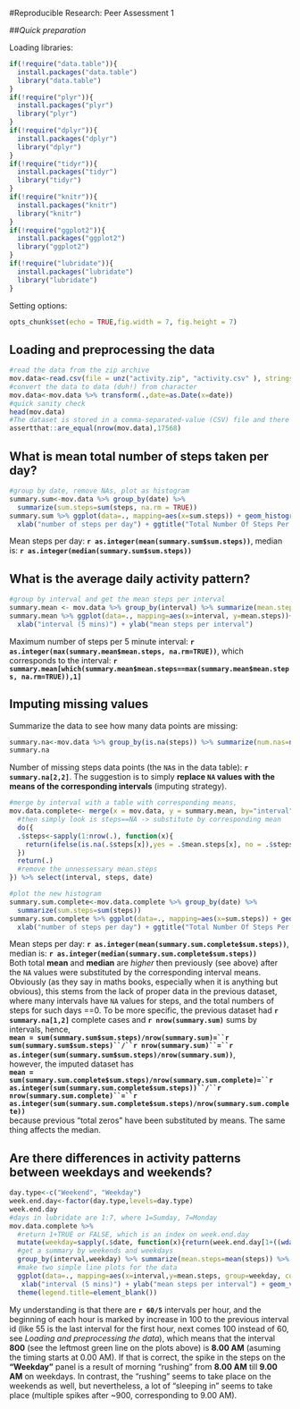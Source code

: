 #Reproducible Research: Peer Assessment 1

##*Quick preparation*

Loading libraries:

```r
if(!require("data.table")){
  install.packages("data.table")
  library("data.table")
}
if(!require("plyr")){
  install.packages("plyr")
  library("plyr")
}
if(!require("dplyr")){
  install.packages("dplyr")
  library("dplyr")
}
if(!require("tidyr")){
  install.packages("tidyr")
  library("tidyr")
}
if(!require("knitr")){
  install.packages("knitr")
  library("knitr")
}
if(!require("ggplot2")){
  install.packages("ggplot2")
  library("ggplot2")
}
if(!require("lubridate")){
  install.packages("lubridate")
  library("lubridate")
}
```

Setting options:

```r
opts_chunk$set(echo = TRUE,fig.width = 7, fig.height = 7)

```

## Loading and preprocessing the data

```r
#read the data from the zip archive
mov.data<-read.csv(file = unz("activity.zip", "activity.csv" ), stringsAsFactors = FALSE, header = TRUE)
#convert the data to data (duh!) from character
mov.data<-mov.data %>% transform(.,date=as.Date(x=date))
#quick sanity check
head(mov.data)
#The dataset is stored in a comma-separated-value (CSV) file and there are a total of 17,568 observations in this dataset.
assertthat::are_equal(nrow(mov.data),17568)
```


## What is mean total number of steps taken per day?

```r
#group by date, remove NAs, plot as histogram
summary.sum<-mov.data %>% group_by(date) %>% 
  summarize(sum.steps=sum(steps, na.rm = TRUE))
summary.sum %>% ggplot(data=., mapping=aes(x=sum.steps)) + geom_histogram(binwidth=1000, fill="steelblue", color="black") +
  xlab("number of steps per day") + ggtitle("Total Number Of Steps Per Day")
```

Mean steps per day: **`r as.integer(mean(summary.sum$sum.steps))`**, median is: **`r as.integer(median(summary.sum$sum.steps))`**

## What is the average daily activity pattern?

```r
#group by interval and get the mean steps per interval
summary.mean <- mov.data %>% group_by(interval) %>% summarize(mean.steps=mean(steps, na.rm = TRUE))
summary.mean %>% ggplot(data=., mapping=aes(x=interval, y=mean.steps))+geom_line(color="steelblue") +
  xlab("interval (5 mins)") + ylab("mean steps per interval")
```

Maximum number of steps per 5 minute interval: **`r as.integer(max(summary.mean$mean.steps, na.rm=TRUE))`**, which corresponds to the interval: **`r summary.mean[which(summary.mean$mean.steps==max(summary.mean$mean.steps, na.rm=TRUE)),1]`**

## Imputing missing values

Summarize the data to see how many data points are missing:

```r
summary.na<-mov.data %>% group_by(is.na(steps)) %>% summarize(num.nas=n())
summary.na
```

Number of missing steps data points (the `NA`s in the data table): **`r summary.na[2,2]`**. The suggestion is to simply **replace `NA` values with the means of the corresponding intervals** (imputing strategy).

```r
#merge by interval with a table with corresponding means,
mov.data.complete<- merge(x = mov.data, y = summary.mean, by="interval") %>% 
  #then simply look is steps==NA -> substitute by corresponding mean
  do({
  .$steps<-sapply(1:nrow(.), function(x){
    return(ifelse(is.na(.$steps[x]),yes = .$mean.steps[x], no = .$steps[x]))
  })
  return(.)
  #remove the unnessessary mean.steps
}) %>% select(interval, steps, date)

#plot the new histogram
summary.sum.complete<-mov.data.complete %>% group_by(date) %>% 
  summarize(sum.steps=sum(steps))
summary.sum.complete %>% ggplot(data=., mapping=aes(x=sum.steps)) + geom_histogram(binwidth=1000, fill="steelblue", color="black") +
  xlab("number of steps per day") + ggtitle("Total Number Of Steps Per Day")
```

Mean steps per day: **`r as.integer(mean(summary.sum.complete$sum.steps))`**, median is: **`r as.integer(median(summary.sum.complete$sum.steps))`**  
Both total **mean** and **median** are *higher* then previously (see above) after the `NA` values were substituted by the corresponding interval means. Obviously (as they say in maths books, especially when it is anything but obvious), this stems from the lack of proper data in the previous dataset, where many intervals have `NA` values for steps, and the total numbers of steps for such days ==0. To be more specific, the previous dataset had **`r summary.na[1,2]`** complete cases and **`r nrow(summary.sum)`** sums by intervals, hence,  
**`mean = sum(summary.sum$sum.steps)/nrow(summary.sum)=``r sum(summary.sum$sum.steps)``/``r nrow(summary.sum)``=``r as.integer(sum(summary.sum$sum.steps)/nrow(summary.sum))`**,  
however, the imputed dataset has  
**`mean = sum(summary.sum.complete$sum.steps)/nrow(summary.sum.complete)=``r as.integer(sum(summary.sum.complete$sum.steps))``/``r nrow(summary.sum.complete)``=``r as.integer(sum(summary.sum.complete$sum.steps)/nrow(summary.sum.complete))`**  
because previous "total zeros" have been substituted by means. The same thing affects the median.

## Are there differences in activity patterns between weekdays and weekends?

```r
day.type<-c("Weekend", "Weekday")
week.end.day<-factor(day.type,levels=day.type)
week.end.day
#days in lubridate are 1:7, where 1=Sumday, 7=Monday
mov.data.complete %>% 
  #return 1+TRUE or FALSE, which is an index on week.end.day
  mutate(weekday=sapply(.$date, function(x){return(week.end.day[1+((wday(x)>1&&wday(x)<7))])})) %>%
  #get a summary by weekends and weekdays
  group_by(interval,weekday) %>% summarize(mean.steps=mean(steps)) %>%
  #make two simple line plots for the data
  ggplot(data=., mapping=aes(x=interval,y=mean.steps, group=weekday, color=weekday)) + geom_line() + facet_grid(weekday~.)+
   xlab("interval (5 mins)") + ylab("mean steps per interval") + geom_vline(x=800, color="steelblue", alpha=0.4) + geom_vline(x=900, color="steelblue", alpha=0.4) +
  theme(legend.title=element_blank())
```

My understanding is that there are **`r 60/5`** intervals per hour, and the beginning of each hour is marked by increase in 100 to the previous interval id (like 55 is the last interval for the first hour, next comes 100 instead of 60, see *Loading and preprocessing the data*), which means that the interval **800** (see the leftmost green line on the plots above) is **8.00 AM** (asuming the timing starts at 0.00 AM). If that is correct, the spike in the steps on the **"Weekday"** panel is a result of morning "rushing" from **8.00 AM** till **9.00 AM** on weekdays. In contrast, the "rushing" seems to take place on the weekends as well, but nevertheless, a lot of "sleeping in" seems to take place (multiple spikes after ~900, corresponding to 9.00 AM).

